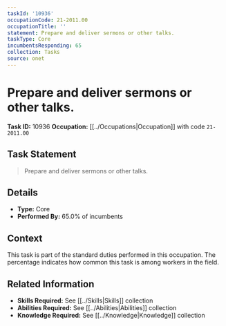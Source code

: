 ```yaml
---
taskId: '10936'
occupationCode: 21-2011.00
occupationTitle: ''
statement: Prepare and deliver sermons or other talks.
taskType: Core
incumbentsResponding: 65
collection: Tasks
source: onet
---
```

# Prepare and deliver sermons or other talks.

**Task ID:** 10936
**Occupation:** [[../Occupations|Occupation]] with code `21-2011.00`

## Task Statement

> Prepare and deliver sermons or other talks.

## Details

- **Type:** Core
- **Performed By:** 65.0% of incumbents

## Context

This task is part of the standard duties performed in this occupation. The percentage indicates how common this task is among workers in the field.

## Related Information

- **Skills Required:** See [[../Skills|Skills]] collection
- **Abilities Required:** See [[../Abilities|Abilities]] collection
- **Knowledge Required:** See [[../Knowledge|Knowledge]] collection
